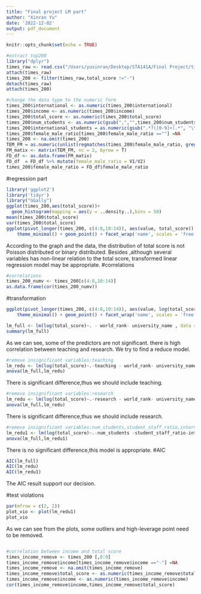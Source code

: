 ```yaml
---
title: "Final project LM part"
author: "Xinran Yu"
date: '2022-12-02'
output: pdf_document
---
```


```r
knitr::opts_chunk$set(echo = TRUE)
```

```r
#extract top200 
library("dplyr")
times_raw <- read.csv("/Users/yuxinran/Desktop/STA141A/Final Project/timesData.csv")
attach(times_raw)
times_200 <- filter(times_raw,total_score !="-")
detach(times_raw)
attach(times_200) 

```
```r
#change the data type to the numeric form
times_200$international <- as.numeric(times_200$international)
times_200$income <- as.numeric(times_200$income)
times_200$total_score <- as.numeric(times_200$total_score)
times_200$num_students <- as.numeric(gsub(",","",times_200$num_students))
times_200$international_students = as.numeric(gsub(".*?([0-9]+).*", "\\1", times_200$international_students))   
times_200$female_male_ratio[times_200$female_male_ratio ==""] =NA
times_200 <- na.omit(times_200)
TEM_FM = as.numeric(unlist(regmatches(times_200$female_male_ratio, gregexpr("[[:digit:]]+", times_200$female_male_ratio))))
FM_matix <- matrix(TEM_FM, nc = 2, byrow = T)
FD_df <- as.data.frame(FM_matix)
FD_df  = FD_df %>% mutate(female_male_ratio = V1/V2)
times_200$female_male_ratio = FD_df$female_male_ratio
```

#regression part
```r
library('ggplot2')
library('tidyr')
library("GGally")
ggplot(times_200,aes(total_score))+
  geom_histogram(mapping = aes(y = ..density..),bins = 50)
mean(times_200$total_score)
var(times_200$total_score)
ggplot(pivot_longer(times_200, c(4:8,10:14)), aes(value, total_score)) + 
    theme_minimal() + geom_point() + facet_wrap('name', scales = 'free')
```
According to the graph and the data, the distribution of total score is not Poisson distributed or binary distributed. Besides ,although several variables has non-linear relation to the total score, transformed linear regression model may be appropriate.
#correlations
```r
#correlations
times_200_numv <- times_200[c(4:8,10:14)]
as.data.frame(cor(times_200_numv))
```
#transformation
```r
ggplot(pivot_longer(times_200, c(4:8,10:14)), aes(value, log(total_score))) + 
    theme_minimal() + geom_point() + facet_wrap('name', scales = 'free')
```

```r
lm_full <- lm(log(total_score)~. - world_rank- university_name , data = times_200)
summary(lm_full)
```


As we can see, some of the predictors are not significant. there is high correlation between teaching and research. We  try to find a reduce model.
```r
#remove insignificant variables:teaching
lm_redu <- lm(log(total_score)~.-teaching - world_rank- university_name , data = times_200)
anova(lm_full,lm_redu)
```
There is significant difference,thus we should include teaching.
```r
#remove insignificant variables:research
lm_redu <- lm(log(total_score)~.-research - world_rank- university_name , data = times_200)
anova(lm_full,lm_redu)
```
There is significant difference,thus we should include research.
```r
#remove insignificant variables:num_students,student_staff_ratio,international_students,year
lm_redu1 <- lm(log(total_score)~.-num_students -student_staff_ratio-international_students-year- world_rank- university_name , data = times_200)
anova(lm_full,lm_redu1)
```
There is no significant difference,this model is appropriate.
#AIC
```r
AIC(lm_full)
AIC(lm_redu)
AIC(lm_redu1)
```
The AIC result support our decision.

#test violations
```r
par(mfrow = c(2, 2))
plot_vio <- plot(lm_redu1)
plot_vio
```
As we can see from the plots, some outliers and high-leverage point need to be removed.
```r

```




```r
#correlation between income and total score
times_income_remove <- times_200 [,8:9]
times_income_remove$income[times_income_remove$income =="-"] =NA
times_income_remove <- na.omit(times_income_remove)
times_income_remove$total_score <- as.numeric(times_income_remove$total_score)
times_income_remove$income <- as.numeric(times_income_remove$income)
cor(times_income_remove$income,times_income_remove$total_score)
```

